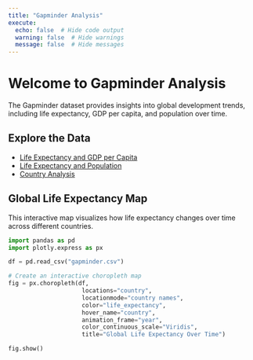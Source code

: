 ```yaml
---
title: "Gapminder Analysis"
execute:
  echo: false  # Hide code output
  warning: false  # Hide warnings
  message: false  # Hide messages
---
```


# Welcome to Gapminder Analysis

The Gapminder dataset provides insights into global development trends, including life expectancy, GDP per capita, and population over time.

## **Explore the Data**
- [Life Expectancy and GDP per Capita](life-gdp.qmd)
- [Life Expectancy and Population](life-population.qmd)
- [Country Analysis](country.qmd)

## **Global Life Expectancy Map**
This interactive map visualizes how life expectancy changes over time across different countries.

```python
import pandas as pd
import plotly.express as px

df = pd.read_csv("gapminder.csv")

# Create an interactive choropleth map
fig = px.choropleth(df,
                     locations="country",
                     locationmode="country names",
                     color="life_expectancy",
                     hover_name="country",
                     animation_frame="year",
                     color_continuous_scale="Viridis",
                     title="Global Life Expectancy Over Time")

fig.show()
```

